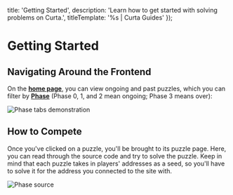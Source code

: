 

  title: 'Getting Started',
  description: 'Learn how to get started with solving problems on Curta.',
  titleTemplate: '%s | Curta Guides'
});

# Getting Started

## Navigating Around the Frontend

On the [**home page**](/), you can view ongoing and past puzzles, which you can filter by [**Phase**](/docs/phases) (Phase 0, 1, and 2 mean ongoing; Phase 3 means over):

<Image
  className="mx-auto rounded-lg border border-stroke"
  src="/assets/phases-cropped.gif"
  alt="Phase tabs demonstration"
  width={864}
  height={354}
/>

## How to Compete

Once you've clicked on a puzzle, you'll be brought to its puzzle page. Here, you can read through the source code and try to solve the puzzle. Keep in mind that each puzzle takes in players' addresses as a seed, so you'll have to solve it for the address you connected to the site with.

<Image
  className="mx-auto rounded-lg border border-stroke"
  src="/assets/puzzle-source.webp"
  alt="Phase source"
  width={1512}
  height={860}
/>

